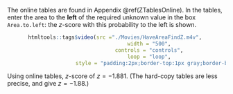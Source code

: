 
The online tables are found in Appendix \@ref(ZTablesOnline).
In the tables, enter the area to the **left** of the required unknown value in the box `Area.to.left`: the $z$-score with this probability to the left is shown.

<div style="text-align:center;">

```r
htmltools::tags$video(src ="./Movies/HaveAreaFindZ.m4v", 
                      width = "500", 
                      controls = "controls", 
                      loop = "loop", 
                      style = "padding:2px;border-top:1px gray;border-bottom:1px gray;")
```
</div>


Using online tables, $z$-score of $z = -1.881$.
(The hard-copy tables are less precise, and give $z = -1.88$.)